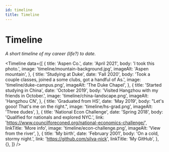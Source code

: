 ```yaml
---
id: timeline
title: Timeline
---
```


# Timeline

_A short timeline of my career (life?) to date._


<Timeline
  data={[
    {
      title: 'Aspen Co.',
      date: 'April 2021',
      body: 'I took this photo.',
      image: 'timeline/mountain-background.jpg',
      imageAlt: 'Aspen mountain',
    },
    {
      title: 'Studying at Duke',
      date: 'Fall 2020',
      body: 'Took a couple classes, joined a some clubs, got a handful of As.',
      image: 'timeline/duke-campus.png',
      imageAlt: 'The Duke Chapel',
    },
    {
      title: 'Started studying in China',
      date: 'October 2019',
      body: 'Visited Hangzhou with my friends in October.',
      image: 'timeline/china-landscape.png',
      imageAlt: 'Hangzhou CN',
    },
    {
      title: 'Graduated from HS',
      date: 'May 2019',
      body: "Let's gooo! That's me on the right.",
      image: 'timeline/hs-grad.png',
      imageAlt: 'Three dudes',
    },
    {
      title: 'National Econ Challenge',
      date: 'Spring 2018',
      body: 'Qualified for nationals and explored NYC.',
      link: 'https://www.councilforeconed.org/national-economics-challenge/',
      linkTitle: 'More info',
      image: 'timeline/econ-challenge.png',
      imageAlt: 'View from the river',
    },
    {
      title: 'My birth',
      date: 'February 2001',
      body: 'On a cold, stormy night.',
      link: 'https://github.com/silva-nick',
      linkTitle: 'My GitHub',
    },
    {},
  ]}
/>
